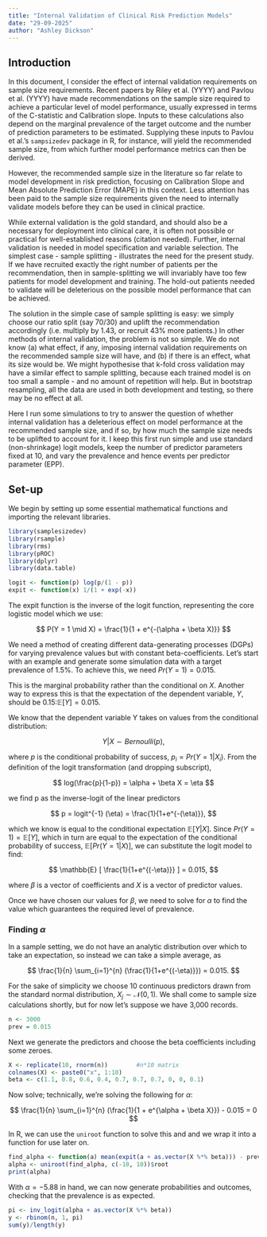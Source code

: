 ```yaml
---
title: "Internal Validation of Clinical Risk Prediction Models"
date: "29-09-2025"
author: "Ashley Dickson"
---
```


## Introduction

In this document, I consider the effect of internal validation requirements on sample size requirements. Recent papers by Riley et al. (YYYY) and Pavlou et al. (YYYY) have made recommendations on the sample size required to achieve a particular level of model performance, usually expressed in terms of the C-statistic and Calibration slope. Inputs to these calculations also depend on the marginal prevalence of the target outcome and the number of prediction parameters to be estimated. Supplying these inputs to Pavlou et al.'s `sampsizedev` package in R, for instance, will yield the recommended sample size, from which further model performance metrics can then be derived.

However, the recommended sample size in the literature so far relate to model development in risk prediction, focusing on Calibration Slope and Mean Absolute Prediction Error (MAPE) in this context. Less attention has been paid to the sample size requirements given the need to internally validate models before they can be used in clinical practice.

While external validation is the gold standard, and should also be a necessary for deployment into clinical care, it is often not possible or practical for well-established reasons (citation needed). Further, internal validation is needed in model specification and variable selection. The simplest case - sample splitting - illustrates the need for the present study. If we have recruited exactly the right number of patients per the recommendation, then in sample-splitting we will invariably have too few patients for model development and training. The hold-out patients needed to validate will be deleterious on the possible model performance that can be achieved.

The solution in the simple case of sample splitting is easy: we simply choose our ratio split (say 70/30) and uplift the recommendation accordingly (i.e. multiply by 1.43, or recruit 43% more patients.) In other methods of internal validation, the problem is not so simple. We do not know (a) what effect, if any, imposing internal validation requirements on the recommended sample size will have, and (b) if there is an effect, what its size would be. We might hypothesise that k-fold cross validation may have a similar effect to sample splitting, because each trained model is on too small a sample - and no amount of repetition will help. But in bootstrap resampling, all the data are used in both development and testing, so there may be no effect at all.

Here I run some simulations to try to answer the question of whether internal validation has a deleterious effect on model performance at the recommended sample size, and if so, by how much the sample size needs to be uplifted to account for it. I keep this first run simple and use standard (non-shrinkage) logit models, keep the number of predictor parameters fixed at 10, and vary the prevalence and hence events per predictor parameter (EPP).

## Set-up

We begin by setting up some essential mathematical functions and importing the relevant libraries.

```r
library(samplesizedev)
library(rsample)
library(rms)
library(pROC)
library(dplyr)
library(data.table)

logit <- function(p) log(p/(1 - p))
expit <- function(x) 1/(1 + exp(-x))
```

The expit function is the inverse of the logit function, representing the core logistic model which we use:

$$
P(Y = 1 \mid X) = \frac{1}{1 + e^{-(\alpha + \beta X)}}
$$

We need a method of creating different data-generating processes (DGPs) for varying prevalence values but with constant beta-coefficients. Let's start with an example and generate some simulation data with a target prevalence of 1.5%. To achieve this, we need $Pr(Y=1) = 0.015$.

This is the marginal probability rather than the conditional on $X$. Another way to express this is that the expectation of the dependent variable, $Y$, should be 0.15:$\mathbb{E}[Y] = 0.015$.

We know that the dependent variable Y takes on values from the conditional distribution:

$$
Y|X \sim Bernoulli (p),
$$

where $p$ is the conditional probability of success, $p_i=Pr(Y=1 | X_i)$. From the definition of the logit transformation (and dropping subscript),

$$
log(\frac{p}{1-p}) = \alpha + \beta X = \eta
$$

we find p as the inverse-logit of the linear predictors

$$
p = logit^{-1} (\eta) = \frac{1}{1+e^{-(\eta)}},
$$

which we know is equal to the conditional expectation $\mathbb{E}[Y|X]$. Since $Pr(Y=1)=\mathbb{E}[Y]$, which in turn are equal to the expectation of the conditional probability of success, $\mathbb{E} [Pr(Y=1 | X)]$, we can substitute the logit model to find:

$$
\mathbb{E} [ \frac{1}{1+e^{(-\eta)}} ] = 0.015,
$$

where $\beta$ is a vector of coefficients and $X$ is a vector of predictor values.

Once we have chosen our values for $\beta$, we need to solve for $\alpha$ to find the value which guarantees the required level of prevalence.

### Finding $\alpha$

In a sample setting, we do not have an analytic distribution over which to take an expectation, so instead we can take a simple average, as

$$
\frac{1}{n} \sum_{i=1}^{n} (\frac{1}{1+e^{(-\eta)}}) = 0.015.
$$

For the sake of simplicity we choose 10 continuous predictors drawn from the standard normal distribution, $X_j \sim \mathcal{N} (0, 1)$. We shall come to sample size calculations shortly, but for now let's suppose we have 3,000 records.

```r
n <- 3000
prev = 0.015
```

Next we generate the predictors and choose the beta coefficients including some zeroes.

```r
X <- replicate(10, rnorm(n))        #n*10 matrix
colnames(X) <- paste0("x", 1:10)
beta <- c(1.1, 0.8, 0.6, 0.4, 0.7, 0.7, 0.7, 0, 0, 0.1)
```

Now solve; technically, we're solving the following for $\alpha$:

$$
\frac{1}{n} \sum_{i=1}^{n} (\frac{1}{1 + e^{\alpha + \beta X}}) - 0.015 = 0
$$

In R, we can use the `uniroot` function to solve this and and we wrap it into a function for use later on.

```r
find_alpha <- function(a) mean(expit(a + as.vector(X %*% beta))) - prev
alpha <- uniroot(find_alpha, c(-10, 10))$root
print(alpha)
```

With $\alpha = -5.88$ in hand, we can now generate probabilities and outcomes, checking that the prevalence is as expected.

```r
pi <- inv_logit(alpha + as.vector(X %*% beta)) 
y <- rbinom(n, 1, pi)
sum(y)/length(y)
```


